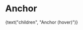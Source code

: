 
<Meta title="Objects/Anchor" component={Anchor} />

# Anchor

<Canvas>
  <Story name="default">
    <Anchor
      as={text("as", "h2")}
      id={text("id", "id")}
      marker={text("marker", "#")}
    >
      {text("children", "Anchor (hover)")}
    </Anchor>
  </Story>
</Canvas>
